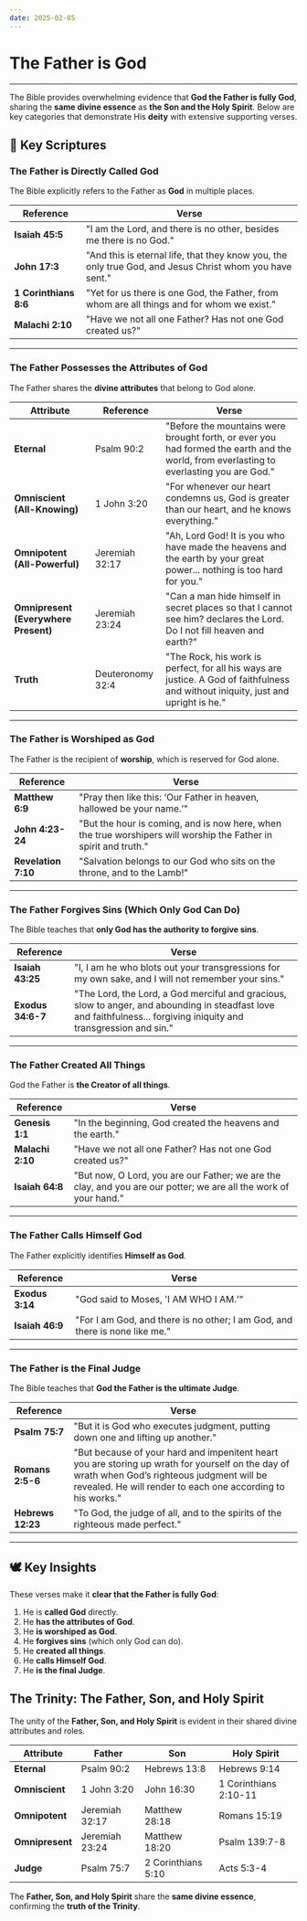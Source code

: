 ```yaml
---
date: 2025-02-05
---
```




# The Father is God

<CustomImage src="/img/unaproachable-light-of-the-father.png" alt="Unaproachable Light of the Father" width="400px" />
<DateDisplay date="2025-02-05" />

---

The Bible provides overwhelming evidence that **God the Father is fully God**, sharing the **same divine essence** as **the Son and the Holy Spirit**. Below are key categories that demonstrate His **deity** with extensive supporting verses.

## 📜 Key Scriptures

### The Father is Directly Called God

The Bible explicitly refers to the Father as **God** in multiple places.

| **Reference** | **Verse** |
|--------------|------------------------------------------------------------------------------------------------|
| **Isaiah 45:5** | "I am the Lord, and there is no other, besides me there is no God." |
| **John 17:3** | "And this is eternal life, that they know you, the only true God, and Jesus Christ whom you have sent." |
| **1 Corinthians 8:6** | "Yet for us there is one God, the Father, from whom are all things and for whom we exist." |
| **Malachi 2:10** | "Have we not all one Father? Has not one God created us?" |

---

### The Father Possesses the Attributes of God

The Father shares the **divine attributes** that belong to God alone.

| **Attribute** | **Reference** | **Verse** |
|-------------|--------------|------------------------------------------------------------------------------------------------------------------|
| **Eternal** | Psalm 90:2 | "Before the mountains were brought forth, or ever you had formed the earth and the world, from everlasting to everlasting you are God." |
| **Omniscient (All-Knowing)** | 1 John 3:20 | "For whenever our heart condemns us, God is greater than our heart, and he knows everything." |
| **Omnipotent (All-Powerful)** | Jeremiah 32:17 | "Ah, Lord God! It is you who have made the heavens and the earth by your great power... nothing is too hard for you." |
| **Omnipresent (Everywhere Present)** | Jeremiah 23:24 | "Can a man hide himself in secret places so that I cannot see him? declares the Lord. Do I not fill heaven and earth?" |
| **Truth** | Deuteronomy 32:4 | "The Rock, his work is perfect, for all his ways are justice. A God of faithfulness and without iniquity, just and upright is he." |

---

### The Father is Worshiped as God

The Father is the recipient of **worship**, which is reserved for God alone.

| **Reference** | **Verse** |
|--------------|-----------------------------------------------------------------|
| **Matthew 6:9** | "Pray then like this: ‘Our Father in heaven, hallowed be your name.’" |
| **John 4:23-24** | "But the hour is coming, and is now here, when the true worshipers will worship the Father in spirit and truth." |
| **Revelation 7:10** | "Salvation belongs to our God who sits on the throne, and to the Lamb!" |

---

### The Father Forgives Sins (Which Only God Can Do)

The Bible teaches that **only God has the authority to forgive sins**.

| **Reference** | **Verse** |
|--------------|--------------------------------------------------------------------------------------|
| **Isaiah 43:25** | "I, I am he who blots out your transgressions for my own sake, and I will not remember your sins." |
| **Exodus 34:6-7** | "The Lord, the Lord, a God merciful and gracious, slow to anger, and abounding in steadfast love and faithfulness... forgiving iniquity and transgression and sin." |

---

### The Father Created All Things

God the Father is **the Creator of all things**.

| **Reference** | **Verse** |
|--------------|-----------------------------------------------------------------|
| **Genesis 1:1** | "In the beginning, God created the heavens and the earth." |
| **Malachi 2:10** | "Have we not all one Father? Has not one God created us?" |
| **Isaiah 64:8** | "But now, O Lord, you are our Father; we are the clay, and you are our potter; we are all the work of your hand." |

---

### The Father Calls Himself God

The Father explicitly identifies **Himself as God**.

| **Reference** | **Verse** |
|--------------|-------------------------------------------------------------|
| **Exodus 3:14** | "God said to Moses, 'I AM WHO I AM.'" |
| **Isaiah 46:9** | "For I am God, and there is no other; I am God, and there is none like me." |

---

### The Father is the Final Judge

The Bible teaches that **God the Father is the ultimate Judge**.

| **Reference** | **Verse** |
|--------------|------------------------------------------------------------------------------------------------|
| **Psalm 75:7** | "But it is God who executes judgment, putting down one and lifting up another." |
| **Romans 2:5-6** | "But because of your hard and impenitent heart you are storing up wrath for yourself on the day of wrath when God’s righteous judgment will be revealed. He will render to each one according to his works." |
| **Hebrews 12:23** | "To God, the judge of all, and to the spirits of the righteous made perfect." |

---

## 🕊️ Key Insights 

These verses make it **clear that the Father is fully God**:

1. He is **called God** directly.
2. He **has the attributes of God**.
3. He **is worshiped as God**.
4. He **forgives sins** (which only God can do).
5. He **created all things**.
6. He **calls Himself God**.
7. He **is the final Judge**.

## The Trinity: The Father, Son, and Holy Spirit

The unity of the **Father, Son, and Holy Spirit** is evident in their shared divine attributes and roles.

| **Attribute** | **Father** | **Son** | **Holy Spirit** |
|-------------|-----------|---------|--------------|
| **Eternal** | Psalm 90:2 | Hebrews 13:8 | Hebrews 9:14 |
| **Omniscient** | 1 John 3:20 | John 16:30 | 1 Corinthians 2:10-11 |
| **Omnipotent** | Jeremiah 32:17 | Matthew 28:18 | Romans 15:19 |
| **Omnipresent** | Jeremiah 23:24 | Matthew 18:20 | Psalm 139:7-8 |
| **Judge** | Psalm 75:7 | 2 Corinthians 5:10 | Acts 5:3-4 |

The **Father, Son, and Holy Spirit** share the **same divine essence**, confirming the **truth of the Trinity**.